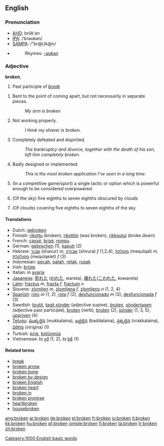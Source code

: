{{see|Broken}}

==English==

{{rank|follow|chance|happened|641|broken|trouble|die|arm}}

===Pronunciation===
*[[w:AHD|AHD]]: brōk'ən
*[[w:IPA|IPA]]: /ˈbrəʊkən/
*[[w:SAMPA|SAMPA]]: /"br@Uk@n/
*{{audio|en-us-broken.ogg|Audio (US)}}
*:Rhymes: [[Rhymes:English:-əʊkən|-əʊkən]]

===Adjective===
'''broken''', 

# Past participle of ''[[break]]''
<!-- This one's a beast to define non-circularly! Feel free to improve. -->
#Bent to the point of coming apart, but not necessarily in separate pieces.
#: ''My arm is broken''
#Not working properly.
#: ''I think my shaver is broken.''
#Completely defeated and dispirited.
#: ''The bankruptcy and divorce, together with the death of his son, left him completely broken.''
# {{cattag2|Software|Colloquial}} Badly designed or implemented.
#: ''This is the most broken application I've seen in a long time.''
# (In a competitive game/sport) a single tactic or option which is powerful enough to be considered overpowered.
# {{meteorology}} (Of the sky) five eighths to seven eighths obscured by clouds
# {{meteorology}} (Of clouds) covering five eighths to seven eighths of the sky

====Translations====
{{rfc-trans}}
*Dutch: [[gebroken]]
*Finnish: [[rikottu]] (broken), [[rikottiin]] (was broken), [[rikkoutui]] (broke down)
*French: [[cassé]], [[brisé]], [[rompu]]
*German: [[gebrochen]] (1), [[kaputt]] (2)
*Hebrew: [[שבור]] (shavur) ''m'', [[שבורה]] (shvura) ''f'' (1,2,4); [[מקולקל]] (mequlqal) ''m'', [[מקולקלת]] (mequlqelet) ''f'' (3)
*Indonesian: [[pecah]], [[patah]], [[retak]], [[rusak]]
*Irish: [[briste]]
*Italian: in [[avaria]]
*[[Japanese]]: [[割れた]] ([[われた]], wareta), [[壊れた]]([[こわれた]], kowareta)
*[[Latin]]: [[fractus]] ''m'', [[fracta]] ''f'', [[fractum]] ''n''
*Slovene: [[zlomljen]] ''m'', [[zlomljena]] ''f'', [[zlomljeno]] ''n'' (1, 2, 4)
*[[Spanish]]: [[roto]] ''m'' (1, 2), [[rota]] ''f'' (2), [[desfuncionado]] ''m'' (3), [[desfuncionada]] ''f'' (3)
*Swedish: [[brutit]], [[tagit sönder]] (adjective supine), [[bruten]], [[söndertagen]] (adjective past participle), [[bruten]] (verb), [[bruten]] (2), [[sönder]] (1, 3, 5), [[uppriven]] (4)
*[[Telugu]]: [[ముక్కలైన]] (mukkalaina), [[బద్దలైన]] (baddalaina), [[వ్రక్కలైన]] (vrakkalaina), [[విరిగిన]] (virigina) (1)
*Turkish: [[kırık]], [[bölünmüş]]
*Vietnamese: bị [[vỡ]] (1, 2), bị [[bể]] (1)

====Related terms====
*[[break]]
*[[broken arrow]]
*[[broken bone]]
*[[broken by design]]
*[[broken English]]
*[[broken heart]]
*[[broken in]]
*[[broken promise]]
*[[heartbroken]]
*[[housebroken]]

[[Category:1000 English basic words]]

[[ang:broken]]
[[ar:broken]]
[[de:broken]]
[[el:broken]]
[[fr:broken]]
[[io:broken]]
[[it:broken]]
[[kk:broken]]
[[hu:broken]]
[[pt:broken]]
[[simple:broken]]
[[fi:broken]]
[[ta:broken]]
[[tr:broken]]
[[zh:broken]]